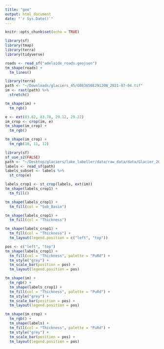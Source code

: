 ```yaml
---
title: "geo"
output: html_document
date: "`r Sys.Date()`"
---
```


```r
knitr::opts_chunk$set(echo = TRUE)
```

```r
library(sf)
library(tmap)
library(terra)
library(tidyverse)
```


```r
roads <- read_sf("adelaide_roads.geojson")
tm_shape(roads) +
  tm_lines()
```


```r
library(terra)
path <- "~/Downloads/glaciers_45/G083656E29120N_2021-07-04.tif"
im <- rast(path) %>%
  stretch()
```

```r
tm_shape(im) +
  tm_rgb()

e <- ext(83.62, 83.78, 29.12, 29.22)
im_crop <- crop(im, e)
tm_shape(im_crop) +
  tm_rgb()

tm_shape(im_crop) +
  tm_rgb(10, 11, 12)
```

```r
library(sf)
sf_use_s2(FALSE)
path <- "~/Desktop/glaciers/lake_labeller/data/raw_data/data/Glacier_2010.shp"
labels <- read_sf(path)
labels_subset <- labels %>%
  st_crop(e)
```

```r
labels_crop1 <- st_crop(labels, ext(im))
tm_shape(labels_crop1) +
  tm_fill()

tm_shape(labels_crop1) +
  tm_fill(col = "Sub_Basin")

tm_shape(labels_crop1) +
  tm_fill(col = "Thickness")

tm_shape(labels_crop1) +
  tm_fill(col = "Thickness") +
  tm_layout(legend.position = c("left", "top"))

pos <- c("left", "top")
tm_shape(labels_crop1) +
  tm_fill(col = "Thickness", palette = "PuRd") +
  tm_style("grey") +
  tm_scale_bar(position = pos) +
  tm_layout(legend.position = pos)

tm_shape(im) +
  tm_rgb() +
  tm_shape(labels_crop1) +
  tm_fill(col = "Thickness", palette = "PuRd") +
  tm_style("grey") +
  tm_scale_bar(position = pos) +
  tm_layout(legend.position = pos)

tm_shape(im_crop) +
  tm_rgb() +
  tm_shape(labels) +
  tm_fill(col = "Thickness", palette = "PuRd") +
  tm_style("grey") +
  tm_scale_bar(position = pos) +
  tm_layout(legend.position = pos)

```

